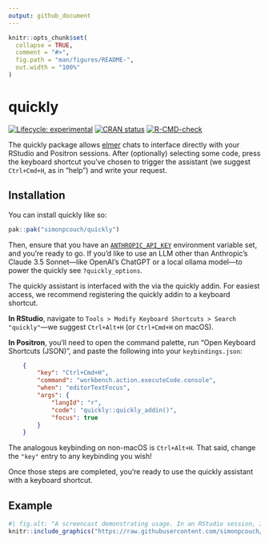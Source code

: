 ```yaml
---
output: github_document
---
```


<!-- README.md is generated from README.Rmd. Please edit that file -->

```r
knitr::opts_chunk$set(
  collapse = TRUE,
  comment = "#>",
  fig.path = "man/figures/README-",
  out.width = "100%"
)
```

# quickly

<!-- badges: start -->
[![Lifecycle: experimental](https://img.shields.io/badge/lifecycle-experimental-orange.svg)](https://lifecycle.r-lib.org/articles/stages.html#experimental)
[![CRAN status](https://www.r-pkg.org/badges/version/quickly)](https://CRAN.R-project.org/package=quickly)
[![R-CMD-check](https://github.com/simonpcouch/quickly/actions/workflows/R-CMD-check.yaml/badge.svg)](https://github.com/simonpcouch/quickly/actions/workflows/R-CMD-check.yaml)
<!-- badges: end -->

The quickly package allows [elmer](https://elmer.tidyverse.org) chats to interface directly with your RStudio and Positron sessions. After (optionally) selecting some code, press the keyboard shortcut you've chosen to trigger the assistant (we suggest `Ctrl+Cmd+H`, as in "help") and write your request.

## Installation

You can install quickly like so:

``` r
pak::pak("simonpcouch/quickly")
```

Then, ensure that you have an [`ANTHROPIC_API_KEY`](https://console.anthropic.com/) environment variable set, and you're ready to go. If you'd like to use an LLM other than Anthropic's Claude 3.5 Sonnet—like OpenAI's ChatGPT or a local ollama model—to power the quickly see `?quickly_options`.

The quickly assistant is interfaced with the via the quickly addin. For easiest access, we recommend registering the quickly addin to a keyboard shortcut.

**In RStudio**, navigate to `Tools > Modify Keyboard Shortcuts > Search "quickly"`—we suggest `Ctrl+Alt+H` (or `Ctrl+Cmd+H` on macOS).

**In Positron**, you'll need to open the command palette, run "Open Keyboard Shortcuts (JSON)", and paste the following into your `keybindings.json`:

```json
    {
        "key": "Ctrl+Cmd+H",
        "command": "workbench.action.executeCode.console",
        "when": "editorTextFocus",
        "args": {
            "langId": "r",
            "code": "quickly::quickly_addin()",
            "focus": true
        }
    }
```

The analogous keybinding on non-macOS is `Ctrl+Alt+H`. That said, change the `"key"` entry to any keybinding you wish!

Once those steps are completed, you're ready to use the quickly assistant with a keyboard shortcut.

## Example

```r
#| fig.alt: "A screencast demonstrating usage. In an RStudio session, I select some ggplot code, trigger the addin and type 'add axis labels', and then the model adds the needed code in-place."
knitr::include_graphics("https://raw.githubusercontent.com/simonpcouch/quickly/refs/heads/main/inst/figs/quickly.gif")
```
